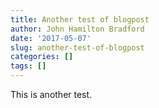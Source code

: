 ```yaml
---
title: Another test of blogpost
author: John Hamilton Bradford
date: '2017-05-07'
slug: another-test-of-blogpost
categories: []
tags: []
---
```


This is another test.  
